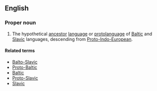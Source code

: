 ==English==
{{wikipedia}}

===Proper noun===
{{en-proper noun|head={{l/en|proto-|Proto-}}{{l/en|Baltic|Balto}}-{{l/en|Slavic}}}}

# {{context|linguistics|lang=en}} The hypothetical [[ancestor]] [[language]] or [[protolanguage]] of [[Baltic]] and [[Slavic]] languages, descending from [[Proto-Indo-European]].

====Related terms====
* [[Balto-Slavic]]
* [[Proto-Baltic]]
* [[Baltic]]
* [[Proto-Slavic]]
* [[Slavic]]